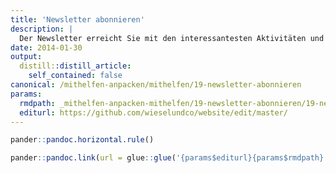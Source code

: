 ```yaml
---
title: 'Newsletter abonnieren'
description: |
  Der Newsletter erreicht Sie mit den interessantesten Aktivitäten und Plänen rund um Wiesel & Co am Zimmerberg - vor allem im Winterhalbjahr mit Möglichkeiten zum Mitwirken. Unsere Neuigkeiten verschicken wir ca. 4 Mal jährlich - Abmeldung jederzeit möglich. An- und Abmeldung bitte an mail_at_wieselundco.ch.
date: 2014-01-30
output:
  distill::distill_article:
    self_contained: false
canonical: /mithelfen-anpacken/mithelfen/19-newsletter-abonnieren
params:
  rmdpath: _mithelfen-anpacken-mithelfen/19-newsletter-abonnieren/19-newsletter-abonnieren.Rmd
  editurl: https://github.com/wieselundco/website/edit/master/
---
```



```r
pander::pandoc.horizontal.rule()

pander::pandoc.link(url = glue::glue('{params$editurl}{params$rmdpath}'),text = 'Artikel bearbeiten')
```

<!--http://wieselundco.ch/mithelfen-anpacken/mithelfen/19-newsletter-abonnieren-->
